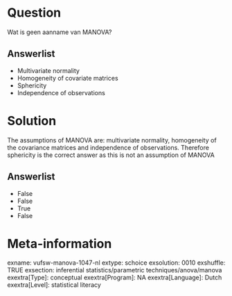 Question
========
Wat is geen aanname van MANOVA?

Answerlist
----------
* Multivariate normality
* Homogeneity of covariate matrices
* Sphericity
* Independence of observations

Solution
========





The assumptions of MANOVA are: multivariate normality, homogeneity of
the covariance matrices and independence of observations. Therefore
sphericity is the correct answer as this is not an assumption of MANOVA




Answerlist
----------
* False
* False
* True
* False

Meta-information
================
exname: vufsw-manova-1047-nl
extype: schoice
exsolution: 0010
exshuffle: TRUE
exsection: inferential statistics/parametric techniques/anova/manova
exextra[Type]: conceptual
exextra[Program]: NA
exextra[Language]: Dutch
exextra[Level]: statistical literacy

